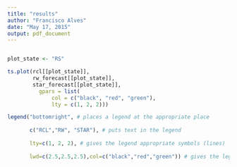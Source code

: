 ```yaml
---
title: "results"
author: "Francisco Alves"
date: "May 17, 2015"
output: pdf_document
---
```

```r

```



```r
plot_state <- "RS"

ts.plot(rcl[[plot_state]], 
        rw_forecast[[plot_state]],
        star_forecast[[plot_state]],
          gpars = list(
              col = c("black", "red", "green"),
              lty = c(1, 2, 2)))

legend("bottomright", # places a legend at the appropriate place
       
       c("RCL","RW", "STAR"), # puts text in the legend 
       
       lty=c(1, 2, 2), # gives the legend appropriate symbols (lines)
       
       lwd=c(2.5,2.5,2.5),col=c("black","red","green")) # gives the legend lines the correct color and width
```

